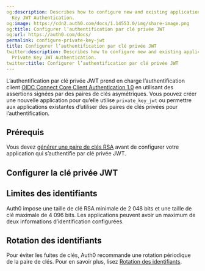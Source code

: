```yaml
---
og:description: Describes how to configure new and existing applications to use Private
  Key JWT Authentication.
og:image: https://cdn2.auth0.com/docs/1.14553.0/img/share-image.png
og:title: Configurer l’authentification par clé privée JWT
og:url: https://auth0.com/docs/
permalink: configure-private-key-jwt
title: Configurer l’authentification par clé privée JWT
twitter:description: Describes how to configure new and existing applications to use
  Private Key JWT Authentication.
twitter:title: Configurer l’authentification par clé privée JWT
---
```




L’authentification par clé privée JWT prend en charge l’authentification client [OIDC Connect Core Client Authentication 1.0](https://openid.net/specs/openid-connect-core-1_0.html#ClientAuthentication) en utilisant des assertions signées par des paires de clés asymétriques. Vous pouvez créer une nouvelle application pour qu’elle utilise `private_key_jwt` ou permettre aux applications existantes d’utiliser des paires de clés privées pour l’authentification.

## Prérequis

Vous devez [générer une paire de clés RSA](/generate-rsa-key-pair) avant de configurer votre application qui s’authentifie par clé privée JWT.

## Configurer la clé privée JWT



## Limites des identifiants

Auth0 impose une taille de clé RSA minimale de 2 048 bits et une taille de clé maximale de 4 096 bits. Les applications peuvent avoir un maximum de deux informations d’identification configurées.

## Rotation des identifiants

Pour éviter les fuites de clés, Auth0 recommande une rotation périodique de la paire de clés. Pour en savoir plus, lisez [Rotation des identifiants](/applications/rotate-credentials).
